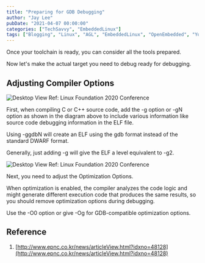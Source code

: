 ```yaml
---
title: "Preparing for GDB Debugging"
author: "Jay Lee"
pubDate: "2021-04-07 00:00:00"
categories: ["TechSavvy", "EmbeddedLinux"]
tags: ["Blogging", "Linux", "AGL", "EmbeddedLinux", "OpenEmbedded", "Yocto", "CrossDevelopment", "GCC", "GDB", "Toolchain"]
---
```


Once your toolchain is ready, you can consider all the tools prepared.

Now let's make the actual target you need to debug ready for debugging.

## Adjusting Compiler Options

![Desktop View](/assets/img/02-PreparingToDebugWithGDB/1.png)
Ref: Linux Foundation 2020 Conference   

First, when compiling C or C++ source code, add the -g option or -gN option as shown in the diagram above to include various information like source code debugging information in the ELF file.

Using -ggdbN will create an ELF using the gdb format instead of the standard DWARF format.

Generally, just adding -g will give the ELF a level equivalent to -g2.

![Desktop View](/assets/img/02-PreparingToDebugWithGDB/2.png)
Ref: Linux Foundation 2020 Conference   

Next, you need to adjust the Optimization Options.

When optimization is enabled, the compiler analyzes the code logic and might generate different execution code that produces the same results, so you should remove optimization options during debugging.

Use the -O0 option or give -Og for GDB-compatible optimization options.

## Reference

1. [http://www.epnc.co.kr/news/articleView.html?idxno=48128](http://www.epnc.co.kr/news/articleView.html?idxno=48128)